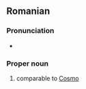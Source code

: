 ==Romanian==

===Pronunciation===
* {{IPA|['cos.min]|lang=ro}}

===Proper noun===
{{ro-name|gend=m|f=Cosmina}}

# {{given name|male|lang=ro}} comparable to [[Cosmo]]